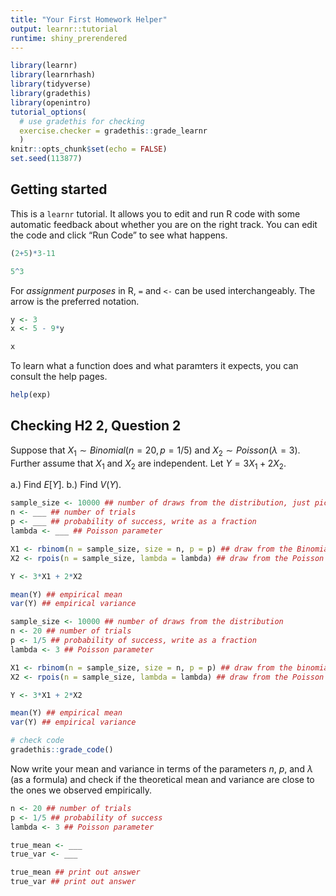 ```yaml
---
title: "Your First Homework Helper"
output: learnr::tutorial
runtime: shiny_prerendered
---
```


```r
library(learnr)
library(learnrhash)
library(tidyverse)
library(gradethis)
library(openintro)
tutorial_options(
  # use gradethis for checking
  exercise.checker = gradethis::grade_learnr
  )
knitr::opts_chunk$set(echo = FALSE)
set.seed(113877)
```

## Getting started

This is a `learnr` tutorial. It allows you to edit and run R code with some automatic feedback about whether you are on the right track. You can edit the code and click "Run Code" to see what happens.

```r
(2+5)*3-11

5^3
```

For *assignment purposes* in R, `=` and `<-` can be used interchangeably.  The arrow is the preferred notation.

```r
y <- 3
x <- 5 - 9*y

x
```

To learn what a function does and what paramters it expects, you can consult the help pages.

```r
help(exp)
```

## Checking H2 2, Question 2

Suppose that $X_1 \sim Binomial(n=20, p = 1/5)$ and $X_2 \sim Poisson(\lambda = 3)$. Further assume that $X_1$ and $X_2$ are independent. Let $Y = 3X_1 + 2X_2$.

a.) Find $E[Y]$.
b.) Find $V(Y)$.

```r
sample_size <- 10000 ## number of draws from the distribution, just pick something large
n <- ___ ## number of trials
p <- ___ ## probability of success, write as a fraction
lambda <- ___ ## Poisson parameter

X1 <- rbinom(n = sample_size, size = n, p = p) ## draw from the Binomial distribution
X2 <- rpois(n = sample_size, lambda = lambda) ## draw from the Poisson distriubtion

Y <- 3*X1 + 2*X2

mean(Y) ## empirical mean
var(Y) ## empirical variance
```

```r
sample_size <- 10000 ## number of draws from the distribution
n <- 20 ## number of trials
p <- 1/5 ## probability of success, write as a fraction
lambda <- 3 ## Poisson parameter

X1 <- rbinom(n = sample_size, size = n, p = p) ## draw from the binomial distribution
X2 <- rpois(n = sample_size, lambda = lambda) ## draw from the Poisson distriubtion

Y <- 3*X1 + 2*X2

mean(Y) ## empirical mean
var(Y) ## empirical variance
```

```r
# check code
gradethis::grade_code()
```


Now write your mean and variance in terms of the parameters $n$, $p$, and $\lambda$ (as a formula) and check if the theoretical mean and variance are close to the ones we observed empirically.

```r
n <- 20 ## number of trials
p <- 1/5 ## probability of success
lambda <- 3 ## Poisson parameter

```

```r
true_mean <- ___
true_var <- ___

true_mean ## print out answer
true_var ## print out answer
```
